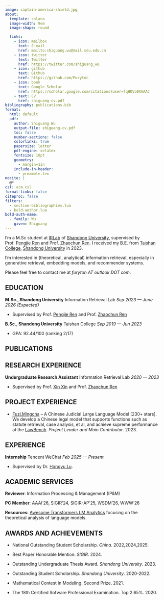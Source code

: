 ```yaml
---
image: captain-america-shield.jpg
about:
  template: solana
  image-width: 9em
  image-shape: round

  links:
    - icon: mailbox
      text: E-mail
      href: mailto:shiguang.wu@mail.sdu.edu.cn
    - icon: twitter
      text: Twitter
      href: https://twitter.com/shiguang_wu
    - icon: github
      text: Github
      href: https://github.com/Furyton
    - icon: book
      text: Google Scholar
      href: https://scholar.google.com/citations?user=fqHOVo0AAAAJ
    - text: CV
      href: shiguang-cv.pdf
bibliography: publications.bib
format:
  html: default
  pdf:
    author: Shiguang Wu
    output-file: shiguang-cv.pdf
    toc: false
    number-sections: false
    colorlinks: true
    papersize: letter
    pdf-engine: xelatex
    fontsize: 10pt
    geometry:
      - margin=1in
    include-in-header:
      - preamble.tex
nocite: |
  @*
csl: acm.csl
format-links: false
citeproc: false
filters:
  - section-bibliographies.lua
  - bold-author.lua
bold-auth-name:
  - family: Wu
    given: Shiguang
---
```


::: {.content-visible when-format="pdf"}

\begin{center}
\LARGE{Shiguang Wu}

\large\Telefon\ +86 177-0544-8803. \large\Letter\ \href{mailto:shiguang.wu@mail.sdu.edu.cn}{shiguang.wu@mail.sdu.edu.cn}

\href{https://scholar.google.com/citations?user=fqHOVo0AAAAJ}{[Google Scholar]}
\href{https://github.com/Furyton}{[GitHub]}
\href{https://twitter.com/shiguang\_wu}{[Twitter]}
\href{https://furyton.github.io}{[Webpage]}

\end{center}
:::

::: {.content-visible when-format="html"}
I'm a M.Sc student at [IRLab](https://ir.sdu.edu.cn/index_en.htm) of [Shandong University](https://www.en.sdu.edu.cn/), supervised by Prof. [Pengjie Ren](https://pengjieren.github.io/) and Prof. [Zhaochun Ren](https://renzhaochun.github.io/).
<!-- I also work with Prof. [Xin Xin](https://xinxin-me.github.io/), Prof. [Mengqi Zhang](https://zm7.github.io/), and Prof. [Maarten de Rijke](https://staff.fnwi.uva.nl/m.derijke/). -->
I received my B.E. from [Taishan College](https://www.tsxt.sdu.edu.), [Shandong University](https://www.en.sdu.edu.cn/) in 2023.

I'm interested in (theoretical, analytical) information retrieval, especially in generative retrieval, embedding models, and recommender systems.

Please feel free to contact me at _furyton AT outlook DOT com_.
:::

## EDUCATION

**M.Sc., Shandong University** Information Retrieval Lab [*Sep 2023 --- June 2026 (Expected)*]{.cvdate}

- Supervised by Prof. [Pengjie Ren](https://pengjieren.github.io/) and Prof. [Zhaochun Ren](https://renzhaochun.github.io/)

<!-- - Working with Prof. [Xin Xin](https://xinxin-me.github.io/), Prof. [Mengqi Zhang](https://zm7.github.io/), and Prof. [Maarten de Rijke](https://staff.fnwi.uva.nl/m.derijke/). -->

**B.Sc., Shandong University** Taishan College [*Sep 2019 --- Jun 2023*]{.cvdate}

- GPA: 92.44/100 (ranking 2/17)

## PUBLICATIONS

::: {#refs}
:::

::: {.content-visible when-format="html"}
## RESEARCH EXPERIENCE

**Undergraduate Research Assistant** Information Retrieval Lab [*2020 --- 2023*]{.cvdate}

- Supervised by Prof. [Xin Xin](https://pengjieren.github.io/) and Prof. [Zhaochun Ren](https://renzhaochun.github.io/)

## PROJECT EXPERIENCE

- [Fuzi.Mingcha](https://github.com/irlab-sdu/fuzi.mingcha) -- A Chinese Judicial Large Language Model [230+ stars]. We develop a Chinese legal model that supports functions such as statute retrieval, case analysis, et al, and achieve supreme performance at the [LawBench](https://github.com/open-compass/LawBench). *Project Leader and Main Contributor*. 2023.
:::

## EXPERIENCE

**Internship** Tencent WeChat [*Feb 2025 --- Present*]{.cvdate}

- Supervised by Dr. [Hongyu Lu](https://luhongyu.github.io/).

## ACADEMIC SERVICES

**Reviewer**: Information Processing & Management (IP&M)

**PC Member**: AAAI'26, SIGIR'24, SIGIR-AP'25, WSDM'26, WWW'26

**Resources**: [Awesome Transformers LM Analytics](https://github.com/Furyton/awesome-transformers-LM-analytics) focusing on the theoretical analysis of language models.

## AWARDS AND ACHIEVEMENTS

- National Outstanding Student Scholarship. *China*. 2022,2024,2025.

- Best Paper Honorable Mention. *SIGIR*. 2024.

- Outstanding Undergraduate Thesis Award. *Shandong University*. 2023.

- Outstanding Student Scholarship. *Shandong University*. 2020-2022.

- Mathematical Contest in Modeling. Second Prize. 2021.

- The 18th Certified Sofware Professional Examination. Top 2.65\%. 2020.

